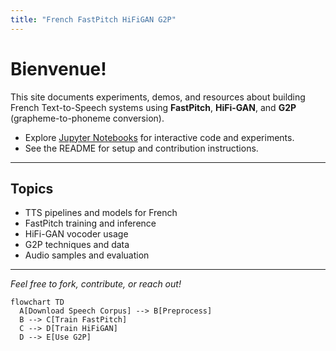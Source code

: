 ```yaml
---
title: "French FastPitch HiFiGAN G2P"
---
```


# Bienvenue!

This site documents experiments, demos, and resources about building French Text-to-Speech systems using **FastPitch**, **HiFi-GAN**, and **G2P** (grapheme-to-phoneme conversion).

- Explore [Jupyter Notebooks](notebooks/fastpitch-hifigan-demo.ipynb) for interactive code and experiments.
- See the README for setup and contribution instructions.

---

## Topics

- TTS pipelines and models for French
- FastPitch training and inference
- HiFi-GAN vocoder usage
- G2P techniques and data
- Audio samples and evaluation

---

*Feel free to fork, contribute, or reach out!*  
```mermaid
flowchart TD
  A[Download Speech Corpus] --> B[Preprocess]
  B --> C[Train FastPitch]
  C --> D[Train HiFiGAN]
  D --> E[Use G2P]
```